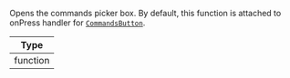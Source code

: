 Opens the commands picker box. By default, this function is attached to onPress handler for [`CommandsButton`](/reactnative/core-components/channel#commandsbutton).

| Type |
| - |
| function |
